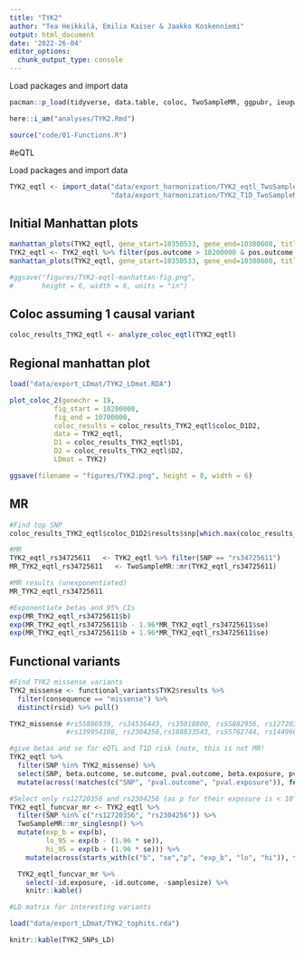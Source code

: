 ---
title: "TYK2"
author: "Tea Heikkilä, Emilia Kaiser & Jaakko Koskenniemi"
output: html_document
date: '2022-26-04'
editor_options:
  chunk_output_type: console
---

  Load packages and import data
```{r}
pacman::p_load(tidyverse, data.table, coloc, TwoSampleMR, ggpubr, ieugwasr, rio, here)

here::i_am("analyses/TYK2.Rmd")

source("code/01-Functions.R")

```


#eQTL

Load packages and import data
```{r}

TYK2_eqtl <- import_data("data/export_harmonization/TYK2_eqtl_TwoSampleMR.csv", 
                         "data/export_harmonization/TYK2_T1D_TwoSampleMR.csv", has_beta = TRUE)

```

## Initial Manhattan plots
```{r}
manhattan_plots(TYK2_eqtl, gene_start=10350533, gene_end=10380608, title = "TYK2")
TYK2_eqtl <- TYK2_eqtl %>% filter(pos.outcome > 10200000 & pos.outcome < 10700000) 
manhattan_plots(TYK2_eqtl, gene_start=10350533, gene_end=10380608, title = "TYK2")

#ggsave("figures/TYK2-eqtl-manhattan-fig.png",
#       height = 6, width = 6, units = "in")
```

## Coloc assuming 1 causal variant
```{r}
coloc_results_TYK2_eqtl <- analyze_coloc_eqtl(TYK2_eqtl)

```

## Regional manhattan plot

```{r}
load("data/export_LDmat/TYK2_LDmat.RDA")

plot_coloc_2(genechr = 19,
           fig_start = 10200000,
           fig_end = 10700000,
           coloc_results = coloc_results_TYK2_eqtl$coloc_D1D2,
           data = TYK2_eqtl,
           D1 = coloc_results_TYK2_eqtl$D1,
           D2 = coloc_results_TYK2_eqtl$D2,
           LDmat = TYK2)

ggsave(filename = "figures/TYK2.png", height = 8, width = 6)
```

## MR
```{r}

#Find top SNP
coloc_results_TYK2_eqtl$coloc_D1D2$results$snp[which.max(coloc_results_TYK2_eqtl$coloc_D1D2$results$SNP.PP.H4)] #rs34725611

#MR
TYK2_eqtl_rs34725611   <- TYK2_eqtl %>% filter(SNP == "rs34725611")
MR_TYK2_eqtl_rs34725611   <- TwoSampleMR::mr(TYK2_eqtl_rs34725611)

#MR results (unexponentiated)
MR_TYK2_eqtl_rs34725611

#Exponentiate betas and 95% CIs
exp(MR_TYK2_eqtl_rs34725611$b)
exp(MR_TYK2_eqtl_rs34725611$b - 1.96*MR_TYK2_eqtl_rs34725611$se)
exp(MR_TYK2_eqtl_rs34725611$b + 1.96*MR_TYK2_eqtl_rs34725611$se)
```


## Functional variants
```{r}

#Find TYK2 missense variants
TYK2_missense <- functional_variants$TYK2$results %>% 
  filter(consequence == "missense") %>%  
  distinct(rsid) %>% pull()

TYK2_missense #rs55886939, rs34536443, rs35018800, rs55882956, rs12720356, 
              #rs139954108, rs2304256,rs188833543, rs55762744, rs144960992

#give betas and se for eQTL and T1D risk (note, this is not MR!
TYK2_eqtl %>%
  filter(SNP %in% TYK2_missense) %>%
  select(SNP, beta.outcome, se.outcome, pval.outcome, beta.exposure, pval.exposure) %>%
  mutate(across(!matches(c("SNP", "pval.outcome", "pval.exposure")), function(x) signif(x, digits = 2)))

#Select only rs12720356 and rs2304256 (as p for their exposure is < 10^-5) and run MR
TYK2_eqtl_funcvar_mr <- TYK2_eqtl %>%
  filter(SNP %in% c("rs12720356", "rs2304256")) %>%
  TwoSampleMR::mr_singlesnp() %>%
  mutate(exp_b = exp(b), 
         lo_95 = exp(b - (1.96 * se)),
         hi_95 = exp(b + (1.96 * se))) %>%
    mutate(across(starts_with(c("b", "se","p", "exp_b", "lo", "hi")), function(x) signif(x, digits = 2)))

  TYK2_eqtl_funcvar_mr %>% 
    select(-id.exposure, -id.outcome, -samplesize) %>% 
    knitr::kable()
```


```{r}
#LD matrix for interesting variants

load("data/export_LDmat/TYK2_tophits.rda")

knitr::kable(TYK2_SNPs_LD)

```

